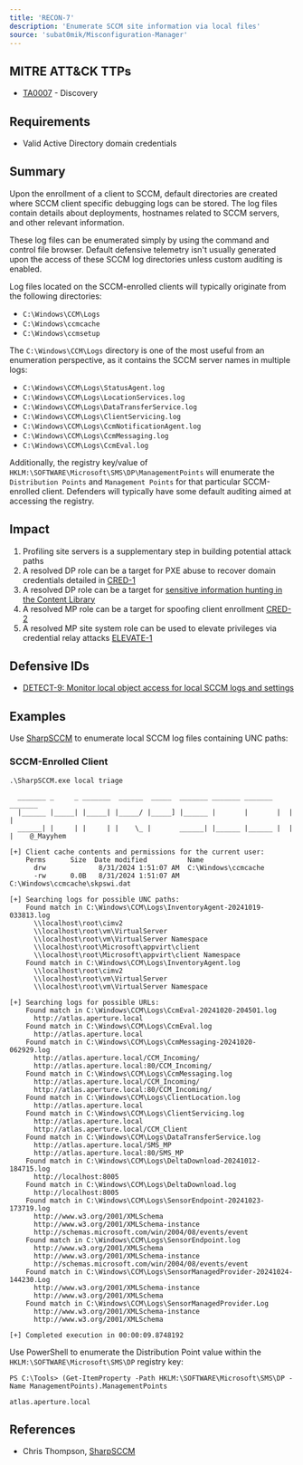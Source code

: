```yaml
---
title: 'RECON-7'
description: 'Enumerate SCCM site information via local files'
source: 'subat0mik/Misconfiguration-Manager'
---
```


## MITRE ATT&CK TTPs
- [TA0007](https://attack.mitre.org/tactics/TA0007/) - Discovery

## Requirements
- Valid Active Directory domain credentials

## Summary
Upon the enrollment of a client to SCCM, default directories are created where SCCM client specific debugging logs can be stored. The log files contain details about deployments, hostnames related to SCCM servers, and other relevant information.

These log files can be enumerated simply by using the command and control file browser. Default defensive telemetry isn't usually generated upon the access of these SCCM log directories unless custom auditing is enabled.

Log files located on the SCCM-enrolled clients will typically originate from the following directories:
* `C:\Windows\CCM\Logs`
* `C:\Windows\ccmcache`
* `C:\Windows\ccmsetup`

The `C:\Windows\CCM\Logs` directory is one of the most useful from an enumeration perspective, as it contains the SCCM server names in multiple logs:
* `C:\Windows\CCM\Logs\StatusAgent.log`
* `C:\Windows\CCM\Logs\LocationServices.log`
* `C:\Windows\CCM\Logs\DataTransferService.log`
* `C:\Windows\CCM\Logs\ClientServicing.log`
* `C:\Windows\CCM\Logs\CcmNotificationAgent.log`
* `C:\Windows\CCM\Logs\CcmMessaging.log`
* `C:\Windows\CCM\Logs\CcmEval.log`

Additionally, the registry key/value of `HKLM:\SOFTWARE\Microsoft\SMS\DP\ManagementPoints` will enumerate the `Distribution Points` and `Management Points` for that particular SCCM-enrolled client. Defenders will typically have some default auditing aimed at accessing the registry.

## Impact
1. Profiling site servers is a supplementary step in building potential attack paths
2. A resolved DP role can be a target for PXE abuse to recover domain credentials detailed in [CRED-1](../../CRED/CRED-1/cred-1_description)
3. A resolved DP role can be a target for [sensitive information hunting in the Content Library](https://rzec.se/blog/looting-microsoft-configuration-manager)
4. A resolved MP role can be a target for spoofing client enrollment [CRED-2](../../CRED/CRED-2/cred-2_description)
5. A resolved MP site system role can be used to elevate privileges via credential relay attacks [ELEVATE-1](../../ELEVATE/ELEVATE-1/ELEVATE-1_description)
 
## Defensive IDs
- [DETECT-9: Monitor local object access for local SCCM logs and settings](../../../defense-techniques/DETECT/DETECT-9/detect-9_description)

## Examples
Use [SharpSCCM](https://github.com/Mayyhem/SharpSCCM/) to enumerate local SCCM log files containing UNC paths:

### SCCM-Enrolled Client

```
.\SharpSCCM.exe local triage

  _______ _     _ _______  ______  _____  _______ _______ _______ _______
  |______ |_____| |_____| |_____/ |_____] |______ |       |       |  |  |
  ______| |     | |     | |    \_ |       ______| |______ |______ |  |  |    @_Mayyhem

[+] Client cache contents and permissions for the current user:
    Perms      Size  Date modified          Name
      drw             8/31/2024 1:51:07 AM  C:\Windows\ccmcache
      -rw      0.0B   8/31/2024 1:51:07 AM  C:\Windows\ccmcache\skpswi.dat

[+] Searching logs for possible UNC paths:
    Found match in C:\Windows\CCM\Logs\InventoryAgent-20241019-033813.log
      \\localhost\root\cimv2
      \\localhost\root\vm\VirtualServer
      \\localhost\root\vm\VirtualServer Namespace
      \\localhost\root\Microsoft\appvirt\client
      \\localhost\root\Microsoft\appvirt\client Namespace
    Found match in C:\Windows\CCM\Logs\InventoryAgent.log
      \\localhost\root\cimv2
      \\localhost\root\vm\VirtualServer
      \\localhost\root\vm\VirtualServer Namespace

[+] Searching logs for possible URLs:
    Found match in C:\Windows\CCM\Logs\CcmEval-20241020-204501.log
      http://atlas.aperture.local
    Found match in C:\Windows\CCM\Logs\CcmEval.log
      http://atlas.aperture.local
    Found match in C:\Windows\CCM\Logs\CcmMessaging-20241020-062929.log
      http://atlas.aperture.local/CCM_Incoming/
      http://atlas.aperture.local:80/CCM_Incoming/
    Found match in C:\Windows\CCM\Logs\CcmMessaging.log
      http://atlas.aperture.local/CCM_Incoming/
      http://atlas.aperture.local:80/CCM_Incoming/
    Found match in C:\Windows\CCM\Logs\ClientLocation.log
      http://atlas.aperture.local
    Found match in C:\Windows\CCM\Logs\ClientServicing.log
      http://atlas.aperture.local
      http://atlas.aperture.local/CCM_Client
    Found match in C:\Windows\CCM\Logs\DataTransferService.log
      http://atlas.aperture.local/SMS_MP
      http://atlas.aperture.local:80/SMS_MP
    Found match in C:\Windows\CCM\Logs\DeltaDownload-20241012-184715.log
      http://localhost:8005
    Found match in C:\Windows\CCM\Logs\DeltaDownload.log
      http://localhost:8005
    Found match in C:\Windows\CCM\Logs\SensorEndpoint-20241023-173719.log
      http://www.w3.org/2001/XMLSchema
      http://www.w3.org/2001/XMLSchema-instance
      http://schemas.microsoft.com/win/2004/08/events/event
    Found match in C:\Windows\CCM\Logs\SensorEndpoint.log
      http://www.w3.org/2001/XMLSchema
      http://www.w3.org/2001/XMLSchema-instance
      http://schemas.microsoft.com/win/2004/08/events/event
    Found match in C:\Windows\CCM\Logs\SensorManagedProvider-20241024-144230.Log
      http://www.w3.org/2001/XMLSchema-instance
      http://www.w3.org/2001/XMLSchema
    Found match in C:\Windows\CCM\Logs\SensorManagedProvider.Log
      http://www.w3.org/2001/XMLSchema-instance
      http://www.w3.org/2001/XMLSchema

[+] Completed execution in 00:00:09.8748192
```

Use PowerShell to enumerate the Distribution Point value within the `HKLM:\SOFTWARE\Microsoft\SMS\DP` registry key:

```
PS C:\Tools> (Get-ItemProperty -Path HKLM:\SOFTWARE\Microsoft\SMS\DP -Name ManagementPoints).ManagementPoints

atlas.aperture.local
```

## References
- Chris Thompson, [SharpSCCM](https://github.com/Mayyhem/SharpSCCM/)

